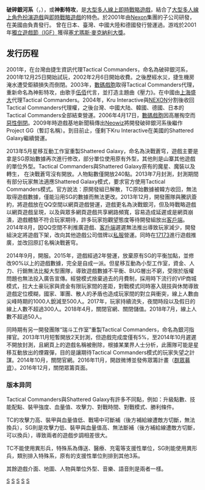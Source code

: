 {{multiple issues|
{{citecheck|time=2015-06-23T09:00:31+00:00}}
{{copyedit|time=2015-06-23T09:00:31+00:00}}
{{original research|time=2015-06-23T09:00:31+00:00}}
{{refimprove|time=2015-06-23T09:00:31+00:00}}
{{trivia|time=2015-06-23T09:00:31+00:00}}
}}
{{Infobox Software 
|name = 破碎銀河系<br>神影特攻<br>Tactical Commanders<br>Shattered Galaxy
|screenshot =  
|caption =
|developer = [https://en.wikipedia.org/wiki/Kru_Interactive Kru Interactive] 
|latest_release_version = V1.85 
|latest_release_date = 9/02/11, 2011 
|operating_system = [[Microsoft_Windows|Microsoft Windows]] 
|genre = [[大型多人線上即時戰略遊戲|大型多人線上即時戰略遊戲]] 
|website = [http://www.sgalaxy.com/ 正式網站] |
}}
 
'''破碎銀河系'''（{{lang|en|Tactical Commanders}}，{{lang|en|Shattered Galaxy}}），或'''神影特攻'''，是[[大型多人線上即時戰略遊戲|大型多人線上即時戰略遊戲]]，結合了[[大型多人線上角色扮演遊戲|大型多人線上角色扮演遊戲]]與[[即時戰略遊戲|即時戰略遊戲]]的特色。於2001年由[[Nexon|Nexon]]集團的子公司{{link-en|Kru Interactive|Kru Interactive}}研發，在美國由{{link-en|Tri Synergy|Tri Synergy}}負責發行。
曾在日本、臺灣、中國大陸和德國發行營運過。游戏於2001年[[独立游戏节|獨立遊戲節（IGF）]]獲得[[塞尤瑪斯·麥克納利大獎|塞尤瑪斯·麥克納利大獎]]。

== 发行历程 ==
2001年，在台灣由捷生資訊代理Tactical Commanders，命名為破碎銀河系，2001年12月25日開始試玩，2002年2月6日開始收費。之後歷經水災，捷生機房淹水遭受鉅額損失而倒閉。2003年，[[數碼戲胞|數碼戲胞]]取得Tactical Commanders代理，重新命名為神影特攻，由歌手[[伍佰|伍佰]]代言，並打造主題曲《壓力》。在中國由[[盛大网络|上海盛大]]代理Tactical Commanders。2004年，Kru Interactive與[[NEXON|NEXON]]分割後收回Tactical Commanders代理權，之後台灣、中國大陆、韓國、德國、日本的Tactical Commanders全部結束營運。2006年4月17日，[[數碼戲胞|數碼戲胞]]因高層掏空而[[惡性倒閉|惡性倒閉]]。2009年時遊戲基地新聞稿傳出[[Neowiz|Neowiz]]將開發破碎銀河系後繼作Project GG（暫訂名稱）。到目前止，僅剩下Kru Interactive在美國的Shattered Galaxy繼續營運。

2013年5月星移互動工作室重製Shattered Galaxy，命名為決戰蒼穹，遊戲主要是拿是SG原始數據再次進行修改，部分單位使用原有外型，其他則是山寨其他遊戲的單位外型。Tactical Commanders與Shattered Galaxy原有的魔星、魔裝以及轉生， 在決戰蒼穹沒有開放。人物點數僅開放240點。2013年7月封測，封測期間有部分玩家無法適應Shattered Galaxy模式，要求官方使用Tactical Commanders模式。官方說法：原開發組已解散，TC原始數據被韓方收回，無法取得遊戲數據，僅能沿用SG的數據而無法更改。2013年12月，開發團隊與騰訊簽約，將遊戲放在QQ空間以網頁遊戲營運，遊戲更名為決戰銀河，但及時戰略遊戲以網頁遊戲呈現，以及與眾多網頁遊戲共享網路頻寬，容易造成延遲或是網頁崩潰，遊戲體驗不符合玩家期待，許多玩家抱觀望態度等待開發組放出[[客戶端|客戶端]]。2014年8月，因QQ空間不利推廣遊戲、[[客戶端|客戶端]]遲遲無法推出導致玩家減少，開發組決定將遊戲下架，改向其他遊戲公司借牌以[[私人伺服器|私服]]營運。同時在[[17173网|17173]]進行遊戲推廣，並改回原訂名稱決戰蒼穹。

2014年9月，開服。2015年，遊戲經過2年營運，放棄原有SG的平衡加點，並修改90%以上的遊戲數據，完全是自成一派。但星移互動為小型工作室，資金、人力、行銷無法比擬大型團隊，導致遊戲數據不平衡、BUG層出不窮，受限於版權問題也無法投入廣告宣傳。經營模式捨棄過去的月費制，採用時下流行的VIP商城模式，拉大土豪玩家與資金有限玩家間的差距，對戰模式同時塞入競技與休閒導致遊戲定位模糊，國家、軍團、散人的矛盾也造成玩家間的對立與衝突，線上人數由尖峰時期的1000人銳減至500人。2017年，玩家持續流失，夜間時段以及假日的線上人數不超過300人。2018年4月，關閉官網、關閉儲值。2018年7月，線上人數不超過50人。

同時期有另一開發團隊“瑞斗工作室”重製Tactical Commanders，命名為銀河指揮官。2013年11月短暫開放2天封測，但遊戲完成度僅有5%，至2014年10月遲遲不開放封測，且網頁上的遊戲名稱被刪除，根據某業界人士分析，此團隊可能是星移互動放出的煙霧彈，目的是讓期待Tactical Commanders模式的玩家失望之計謀。2014年10月，關閉官網。2016年11月，開啟微博並發佈眾籌計畫（[[群眾募資|群眾募資]]）。2016年12月，關閉眾籌頁面。

=== 版本异同 ===
Tactical Commanders與Shattered Galaxy有許多不同點，例如：升級點數、技能配點、裝甲強度、血量值、攻擊力、對戰時間、對戰模式、勝利條件。

TC的攻擊力高、裝甲與血量值低、戰場中可斷補（後方補給線遭敵方切斷，無法換兵），SG則是攻擊力低、裝甲與血量值高、無法斷補（後方補給線遭敵方切斷，可以換兵），導致兩者的遊戲步調相差很大。

TC不能使用異形兵，特殊系為傳送、醫療、充電等支援性單位，SG則能使用異形兵，類別排入特殊系，原有的支援性單位則排到其他3系。

其餘遊戲介面、地圖、人物與單位外型、音樂、語音則是兩者一樣。

{{谢默斯·麦克纳利大奖}}

[[Category:2001年电子游戏|S]]
[[Category:大型多人線上即時戰略遊戲|S]]
[[Category:Windows遊戲|S]]
[[Category:独立游戏节获奖者|S]]
[[Category:谢默斯·麦克纳利大奖获奖者|S]]